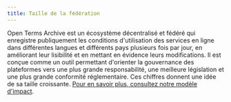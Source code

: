 ```yaml
---
title: Taille de la fédération
---
```


Open Terms Archive est un écosystème décentralisé et fédéré qui enregistre publiquement les conditions d'utilisation des services en ligne dans différentes langues et différents pays plusieurs fois par jour, en améliorant leur lisibilité et en mettant en évidence leurs modifications. Il est conçue comme un outil permettant d'orienter la gouvernance des plateformes vers une plus grande responsabilité, une meilleure législation et une plus grande conformité réglementaire. Ces chiffres donnent une idée de sa taille croissante. [Pour en savoir plus, consultez notre modèle d'impact](/fr/impact).
